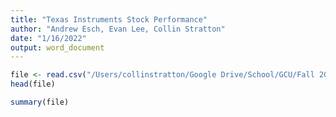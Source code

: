 ```yaml
---
title: "Texas Instruments Stock Performance"
author: "Andrew Esch, Evan Lee, Collin Stratton"
date: "1/16/2022"
output: word_document
---
```


```r
file <- read.csv("/Users/collinstratton/Google Drive/School/GCU/Fall 2021 - Spring 2022/CST-425/CST-425/PerformancePredictions/TXN.csv")
head(file)
```

```r
summary(file)
```

```r

```